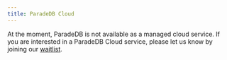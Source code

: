 ```yaml
---
title: ParadeDB Cloud
---
```


At the moment, ParadeDB is not available as a managed cloud service. If you are interested in a ParadeDB Cloud service, please let us know by joining our [waitlist](https://paradedb.typeform.com/to/jHkLmIzx).
